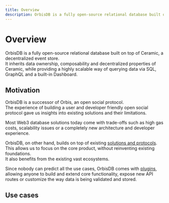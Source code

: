 ```yaml
---
title: Overview
description: OrbisDB is a fully open-source relational database built on top of Ceramic, a decentralized event store.
---
```



# Overview

OrbisDB is a fully open-source relational database built on top of Ceramic, a decentralized event store.\
It inherits data ownership, composability and decentralized properties of Ceramic, while providing a highly scalable way of querying data via SQL, GraphQL and a built-in Dashboard.

<Cards>
    <Card href="" title="Easy setup" />
    <Card href="" title="Scalability" />
    <Card href="" title="Decentralized" />
    <Card href="" title="Composable" />
    <Card href="" title="Contextualized" />
    <Card href="" title="Data ownership" />
    <Card href="" title="Customizable" />
    <Card href="" title="PostgreSQL" />
    <Card href="" title="GraphQL" />
</Cards>

## Motivation

OrbisDB is a successor of Orbis, an open social protocol.\
The experience of building a user and developer friendly open social protocol gave us insights into existing solutions and their limitations.

Most Web3 database solutions today come with trade-offs such as high gas costs, scalability issues or a completely new architecture and developer experience.

OrbisDB, on other hand, builds on top of existing [solutions and protocols](/databases/orbisdb-managing-data/architecture).\
This allows us to focus on the core product, without reinventing existing foundations.\
It also benefits from the existing vast ecosystems.

Since nobody can predict all the use cases, OrbisDB comes with [plugins](/databases/orbisdb-plugins), allowing anyone to build and extend core functionality, expose new API routes or customize the way data is being validated and stored.

## Use cases

<Cards>
    <Card href="" title="Social platform" />
    <Card href="" title="Forum" />
    <Card href="" title="Web apps" />
    <Card href="" title="DeSci" />
    <Card href="" title="DePin" />
    <Card href="" title="Data pipelines" />
</Cards>